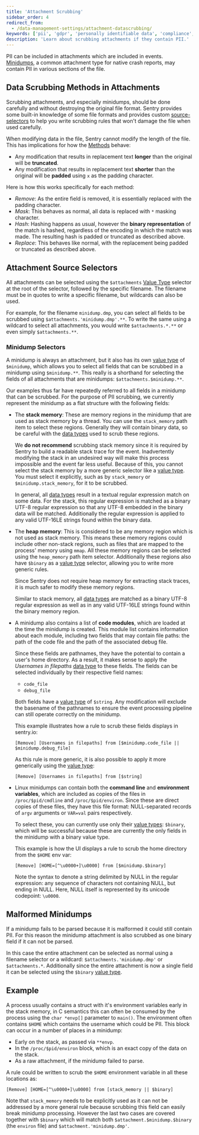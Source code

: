 ```yaml
---
title: 'Attachment Scrubbing'
sidebar_order: 4
redirect_from:
  - /data-management-settings/attachment-datascrubbing/
keywords: ['pii', 'gdpr', 'personally identifiable data', 'compliance', 'minidump']
description: 'Learn about scrubbing attachments if they contain PII.'
---
```


PII can be included in attachments which are included in events.
[Minidumps](/platforms/native/guides/minidumps), a common attachment type for native crash reports, may contain PII in various sections of the file.

## Data Scrubbing Methods in Attachments

Scrubbing attachments, and especially minidumps, should be done carefully and without destroying the original file format.
Sentry provides some built-in knowledge of some file formats and provides custom [source-selectors](#attachment-source-selectors) to help you write scrubbing rules that won't damage the file when used carefully.

When modifying data in the file, Sentry cannot modify the length of the file. This has implications for how the [Methods](../advanced-datascrubbing/#methods) behave:

- Any modification that results in replacement text **longer** than the original will be **truncated**.
- Any modification that results in replacement text **shorter** than the original will be **padded** using `x` as the padding character.

Here is how this works specifically for each method:

- *Remove*: As the entire field is removed, it is essentially replaced with the padding character.
- *Mask*: This behaves as normal, all data is replaced with `*` masking character.
- *Hash*: Hashing happens as usual, however the **binary representation** of the match is hashed, regardless of the encoding in which the match was made.  The resulting hash is padded or truncated as described above.
- *Replace*: This behaves like normal, with the replacement being padded or truncated as described above.


## Attachment Source Selectors

All attachments can be selected using the `$attachments` [Value Type](../advanced-datascrubbing/#value-types) selector at the root of the selector, followed by the specific filename.
The filename must be in quotes to write a specific filename, but wildcards can also be used.

For example, for the filename `minidump.dmp`, you can select all fields to be scrubbed using `$attachments.'minidump.dmp'.**`.
To write the same using a wildcard to select all attachments, you would write `$attachments.*.**` or even simply `$attachments.**`.

### Minidump Selectors

A minidump is always an attachment, but it also has its own [value type](../advanced-datascrubbing/#value-types) of `$minidump`, which allows you to select all fields that can be scrubbed in a minidump using `$minidump.**`.
This really is a shorthand for selecting the fields of all attachments that are minidumps: `$attachments.$minidump.**`.

Our examples thus far have repeatedly referred to all fields in a minidump that can be scrubbed.
For the purpose of PII scrubbing, we currently represent the minidump as a flat structure with the following fields:

- The **stack memory**: These are memory regions in the minidump that are used as stack memory by a thread.
  You can use the `stack_memory` path item to select these regions.
  Generally they will contain binary data, so be careful with the [data types](../advanced-datascrubbing/#data-types) used to scrub these regions.

  We **do not recommend** scrubbing stack memory since it is required by Sentry to build a readable stack trace for the event.
  Inadvertently modifying the stack in an undesired way will make this process impossible and the event far less useful.
  Because of this, you cannot select the stack memory by a more generic selector like a [value type](../advanced-datascrubbing/#value-types).
  You must select it explicitly, such as by `stack_memory` or `$minidump.stack_memory`, for it to be scrubbed.

  In general, all [data types](../advanced-datascrubbing/#data-types) result in a textual regular expression match on some data.
  For the stack, this regular expression is matched as a binary UTF-8 regular expression so that any UTF-8 embedded in the binary data will be matched.
  Additionally the regular expression is applied to any valid UTF-16LE strings found within the binary data.

- The **heap memory**: This is considered to be any memory region which is not used as stack memory.
  This means these memory regions could include other non-stack regions, such as files that are mapped to the process' memory using  `mmap`.
  All these memory regions can be selected using the `heap_memory` path item selector.
  Additionally these regions also have `$binary` as a [value type](../advanced-datascrubbing/#value-types) selector, allowing you to write more generic rules.

  Since Sentry does not require heap memory for extracting stack traces, it is much safer to modify these memory regions.

  Similar to stack memory, all [data types](../advanced-datascrubbing/#data-types) are matched as a binary UTF-8 regular expression as well as in any valid UTF-16LE strings found within the binary memory region.

- A minidump also contains a list of **code modules**,  which are loaded at the time the minidump is created.
  This module list contains information about each module, including two fields that may contain file paths: the path of the code file and the path of the associated debug file.

  Since these fields are pathnames, they have the potential to contain a user's home directory.
  As a result, it makes sense to apply the *Usernames in filepaths* [data type](../advanced-datascrubbing/#data-types) to these fields.
  The fields can be selected individually by their respective field names:

  * `code_file`
  * `debug_file`

  Both fields have a [value type](../advanced-datascrubbing/#value-types) of `$string`. Any modification will exclude the basename of the pathnames to ensure the event processing pipeline can still operate correctly on the minidump.

  This example illustrates how a rule to scrub these fields displays in sentry.io:

  ```
  [Remove] [Usernames in filepaths] from [$minidump.code_file || $minidump.debug_file]
  ```

  As this rule is more generic, it is also possible to apply it more generically using the [value type](../advanced-datascrubbing/#value-types):

  ```
  [Remove] [Usernames in filepaths] from [$string]
  ```

- Linux minidumps can contain both the **command line** and **environment variables**, which are included as copies of the files in `/proc/$pid/cmdline` and `/proc/$pid/environ`. Since these are direct copies of these files, they have this file format: NULL-separated records of `argv` arguments or `VAR=val` pairs respectively.

  To select these, you can currently use only their [value types](../advanced-datascrubbing/#value-types): `$binary`, which will be successful because these are currently the only fields in the minidump with a binary value type.

  This example is how the UI displays a rule to scrub the home directory from the `$HOME` env var:

  ```
  [Remove] [HOME=[^\u0000+]\u0000] from [$minidump.$binary]
  ```

  Note the syntax to denote a string delimited by NULL in the regular expression: any sequence of characters not containing NULL, but ending in NULL. Here, NULL itself is represented by its unicode codepoint: `\u0000`.

## Malformed Minidumps

If a minidump fails to be parsed because it is malformed it could still contain PII.
For this reason the minidump attachment is also scrubbed as one binary field if it can not be parsed.

In this case the entire attachment can be selected as normal using a filename selector or a wildcard: `$attachments.'minidump.dmp'` or `$attachments.*`.
Additionally since the entire attachment is now a single field it can be selected using the `$binary` [value type](../advanced-datascrubbing/#value-types).

## Example

A process usually contains a struct with it's environment variables early in the stack memory, in C semantics this can often be consumed by the process using the `char *envp[]` parameter to `main()`.
The environment often contains `$HOME` which contains the username which could be PII.
This block can occur in a number of places in a minidump:

- Early on the stack, as passed via `**envp`.
- In the `/proc/$pid/environ` block, which is an exact copy of the data on the stack.
- As a raw attachment, if the minidump failed to parse.

A rule could be written to scrub the `$HOME` environment variable in all these locations as:

```
[Remove] [HOME=[^\u0000+]\u0000] from [stack_memory || $binary]
```

Note that `stack_memory` needs to be explicitly used as it can not be addressed by a more general rule because scrubbing this field can easily break minidump processing.
However the last two cases are covered together with `$binary` which will match both `$attachment.$minidump.$binary` (the `environ` file) and `$attachment.'minidump.dmp'`.
